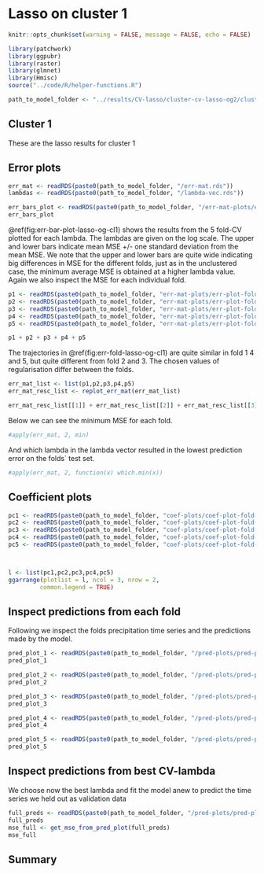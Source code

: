 # Lasso on cluster 1

```r
knitr::opts_chunk$set(warning = FALSE, message = FALSE, echo = FALSE)
```


```r
library(patchwork)
library(ggpubr)
library(raster)
library(glmnet)
library(Hmisc)
source("../code/R/helper-functions.R")
```

```r
path_to_model_folder <- "../results/CV-lasso/cluster-cv-lasso-og2/cluster-1/"
```


## Cluster 1

These are the lasso results for cluster 1


## Error plots

```r
err_mat <- readRDS(paste0(path_to_model_folder, "/err-mat.rds"))
lambdas <- readRDS(paste0(path_to_model_folder, "/lambda-vec.rds"))
```

```r
err_bars_plot <- readRDS(paste0(path_to_model_folder, "/err-mat-plots/err-bars-plot.rds"))
err_bars_plot
```
\@ref(fig:err-bar-plot-lasso-og-cl1) shows the results from the 5 fold-CV plotted for each lambda. The lambdas are given on the log scale.
The upper and lower bars indicate mean MSE +/- one standard deviation from the
mean MSE. 
We note that the upper and lower bars are quite wide indicating big differences
in MSE for the different folds, just as in the unclustered case,
the minimum average MSE is obtained at a higher lambda value.
Again we also inspect the MSE for each individual fold.




```r
p1 <- readRDS(paste0(path_to_model_folder, "err-mat-plots/err-plot-fold-1.rds"))
p2 <- readRDS(paste0(path_to_model_folder, "err-mat-plots/err-plot-fold-2.rds"))
p3 <- readRDS(paste0(path_to_model_folder, "err-mat-plots/err-plot-fold-3.rds"))
p4 <- readRDS(paste0(path_to_model_folder, "err-mat-plots/err-plot-fold-4.rds"))
p5 <- readRDS(paste0(path_to_model_folder, "err-mat-plots/err-plot-fold-5.rds"))

p1 + p2 + p3 + p4 + p5
```
The trajectories in \@ref(fig:err-fold-lasso-og-cl1) are quite similar in fold 1
4 and 5, but quite different from fold 2 and 3.
The chosen values of regularisation differ between the folds.

```r
err_mat_list <- list(p1,p2,p3,p4,p5)
err_mat_resc_list <- replot_err_mat(err_mat_list)
```

```r
err_mat_resc_list[[1]] + err_mat_resc_list[[2]] + err_mat_resc_list[[3]] + err_mat_resc_list[[4]] + err_mat_resc_list[[5]]
```

Below we can see the minimum MSE for each fold.
```r
#apply(err_mat, 2, min)
```
And which lambda in the lambda vector resulted in the lowest prediction error on the folds´ test set.

```r
#apply(err_mat, 2, function(x) which.min(x))
```



## Coefficient plots

```r
pc1 <- readRDS(paste0(path_to_model_folder, "coef-plots/coef-plot-fold-1.rds"))
pc2 <- readRDS(paste0(path_to_model_folder, "coef-plots/coef-plot-fold-2.rds"))
pc3 <- readRDS(paste0(path_to_model_folder, "coef-plots/coef-plot-fold-3.rds"))
pc4 <- readRDS(paste0(path_to_model_folder, "coef-plots/coef-plot-fold-4.rds"))
pc5 <- readRDS(paste0(path_to_model_folder, "coef-plots/coef-plot-fold-5.rds"))



l <- list(pc1,pc2,pc3,pc4,pc5)
ggarrange(plotlist = l, ncol = 3, nrow = 2,
         common.legend = TRUE)
```


## Inspect predictions from each fold

Following we inspect the folds precipitation time series and
the predictions made by the model.


```r
pred_plot_1 <- readRDS(paste0(path_to_model_folder, "/pred-plots/pred-plot-fold-1.rds"))
pred_plot_1
```
```r
pred_plot_2 <- readRDS(paste0(path_to_model_folder, "/pred-plots/pred-plot-fold-2.rds"))
pred_plot_2
```
```r
pred_plot_3 <- readRDS(paste0(path_to_model_folder, "/pred-plots/pred-plot-fold-3.rds"))
pred_plot_3
```
```r
pred_plot_4 <- readRDS(paste0(path_to_model_folder, "/pred-plots/pred-plot-fold-4.rds"))
pred_plot_4
```
```r
pred_plot_5 <- readRDS(paste0(path_to_model_folder, "/pred-plots/pred-plot-fold-5.rds"))
pred_plot_5
```

## Inspect predictions from best CV-lambda

We choose now the best lambda and fit 
the model anew to predict the time series we held out
as validation data




```r
full_preds <- readRDS(paste0(path_to_model_folder, "/pred-plots/pred-plot-full.rds"))
full_preds
mse_full <- get_mse_from_pred_plot(full_preds)
mse_full
```


## Summary
